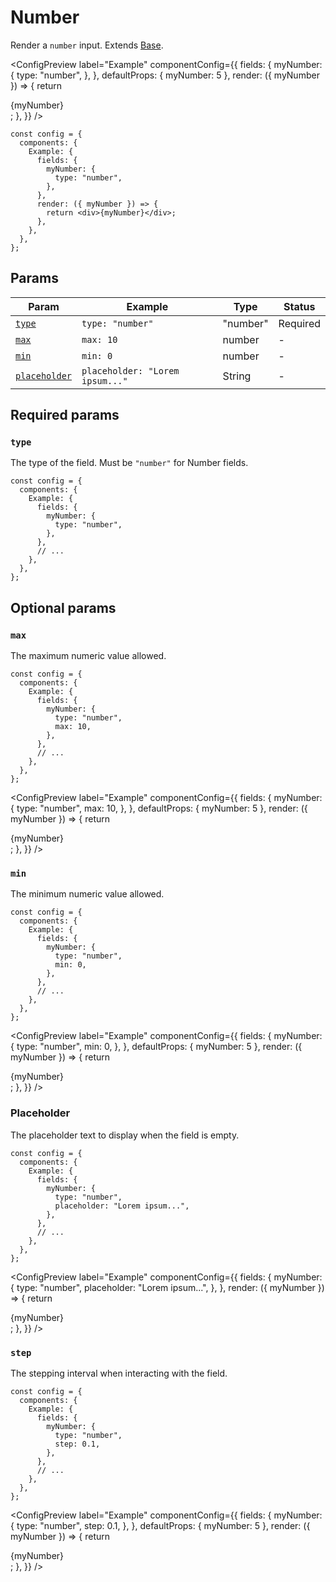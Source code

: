 
# Number

Render a `number` input. Extends [Base](base).

<ConfigPreview
  label="Example"
  componentConfig={{
    fields: {
      myNumber: {
        type: "number",
      },
    },
    defaultProps: { myNumber: 5 },
    render: ({ myNumber }) => {
      return <div>{myNumber}</div>;
    },
  }}
/>

```tsx {5-7} copy
const config = {
  components: {
    Example: {
      fields: {
        myNumber: {
          type: "number",
        },
      },
      render: ({ myNumber }) => {
        return <div>{myNumber}</div>;
      },
    },
  },
};
```

## Params

| Param                         | Example                         | Type     | Status   |
| ----------------------------- | ------------------------------- | -------- | -------- |
| [`type`](#type)               | `type: "number"`                | "number" | Required |
| [`max`](#max)                 | `max: 10`                       | number   | -        |
| [`min`](#min)                 | `min: 0`                        | number   | -        |
| [`placeholder`](#placeholder) | `placeholder: "Lorem ipsum..."` | String   | -        |

## Required params

### `type`

The type of the field. Must be `"number"` for Number fields.

```tsx {6} copy
const config = {
  components: {
    Example: {
      fields: {
        myNumber: {
          type: "number",
        },
      },
      // ...
    },
  },
};
```

## Optional params

### `max`

The maximum numeric value allowed.

```tsx {7} copy
const config = {
  components: {
    Example: {
      fields: {
        myNumber: {
          type: "number",
          max: 10,
        },
      },
      // ...
    },
  },
};
```

<ConfigPreview
  label="Example"
  componentConfig={{
    fields: {
      myNumber: {
        type: "number",
        max: 10,
      },
    },
    defaultProps: { myNumber: 5 },
    render: ({ myNumber }) => {
      return <div>{myNumber}</div>;
    },
  }}
/>

### `min`

The minimum numeric value allowed.

```tsx {7} copy
const config = {
  components: {
    Example: {
      fields: {
        myNumber: {
          type: "number",
          min: 0,
        },
      },
      // ...
    },
  },
};
```

<ConfigPreview
  label="Example"
  componentConfig={{
    fields: {
      myNumber: {
        type: "number",
        min: 0,
      },
    },
    defaultProps: { myNumber: 5 },
    render: ({ myNumber }) => {
      return <div>{myNumber}</div>;
    },
  }}
/>

### Placeholder

The placeholder text to display when the field is empty.

```tsx {7} copy
const config = {
  components: {
    Example: {
      fields: {
        myNumber: {
          type: "number",
          placeholder: "Lorem ipsum...",
        },
      },
      // ...
    },
  },
};
```

<ConfigPreview
  label="Example"
  componentConfig={{
    fields: {
      myNumber: {
        type: "number",
        placeholder: "Lorem ipsum...",
      },
    },
    render: ({ myNumber }) => {
      return <div>{myNumber}</div>;
    },
  }}
/>


### `step`

The stepping interval when interacting with the field.

```tsx {7} copy
const config = {
  components: {
    Example: {
      fields: {
        myNumber: {
          type: "number",
          step: 0.1,
        },
      },
      // ...
    },
  },
};
```

<ConfigPreview
  label="Example"
  componentConfig={{
    fields: {
      myNumber: {
        type: "number",
        step: 0.1,
      },
    },
    defaultProps: { myNumber: 5 },
    render: ({ myNumber }) => {
      return <div>{myNumber}</div>;
    },
  }}
/>